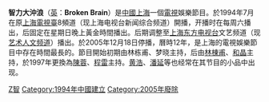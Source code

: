 {{Unreferenced|time=2020-08-09T04:41:40+00:00}}
{{電視節目信息框
| 顏色       = #B1B9C2;
| 名稱       = 智力大沖浪
| 原名       = 
| 圖片       = 
| 圖說       = 
| 類型       = [[綜藝節目|綜藝節目]]
| 原創       = 原上海電視臺
| 發展       = 
| 導演       = 
| 主持       = [[林棟甫|林棟甫]]、[[和晶|和晶]]、[[陳蓉|陳蓉]]、[[程雷|程雷]]
| 演出       = 
| 配音       = 
| 旁白       = 
| 主題曲     = 
| 片頭曲     = 
| 片尾曲     = 
| 作曲       = 
| 國家       = {{PRC}}
| 地區       = {{PRC}}
| 語言       = [[普通話|普通話]]
| 季數       = 
| 系列數     = 
| 輯數       = 
| 集數       = 
| 每集列表   = 
| 執行制片   = 
| 制片人     = 
| 監制       = 
| 副制片人   = 
| 共同制片人 = 
| 編審       = 
| 剪輯       = 
| 外景       = [[上海|上海]]
| 機位       = 
| 每集長     = 
| 頻道       = [[上海電視臺|上海電視臺]]
| 電視網     = [[SMG|SMG]]
| 電視臺     = [[上海電視臺|上海電視臺]]
| 視頻制式   = 
| 音頻制式   = 
| 首播國家   = {{PRC}}
| 首播地區   = {{PRC}}[[上海|上海]]
| 開始       = 1994年7月
| 結束       = 2005年12月18日
| 晚於       = 
| 早於       = 
| 相關劇集   = [[新智力大沖浪|新智力大沖浪]]
| 中國大陸名稱 =
| 臺灣名稱     = 
| 港澳名稱     = 
| 馬新名稱     = 
| 官方網站     = 
| imdb_id    = 
| tv_com_id  = 
}}

'''智力大沖浪'''（[[英語|英]]：'''Broken Brain'''）是[[中國|中國]][[上海|上海]]一個[[電視|電視]]娛樂節目。於1994年7月在原[[上海電視臺|上海電視臺]]8頻道（现上海电视台新闻综合频道）開播，开播时在每周六播出，后固定在星期日晚上黃金時間播出。后期调整至[[上海东方电视台|上海东方电视台]]文艺频道（现[[艺术人文频道|艺术人文频道]]）播出。於2005年12月18日停播，曆時12年，是上海的電視娛樂節目中存在時間最長的。節目開始初期由林栋甫、梦晓主持，后由[[林棟甫|林棟甫]]、[[和晶|和晶]]主持，於1997年更換為[[陳蓉|陳蓉]]、[[程雷|程雷]]主持。[[黄浩|黄浩]]、[[潘延|潘延]]等也经常在其节目的小品中出现。

{{TV-stub}}

[[Category:东方卫视节目|Z智]]
[[Category:1994年中國建立|Category:1994年中國建立]]
[[Category:2005年廢除|Category:2005年廢除]]